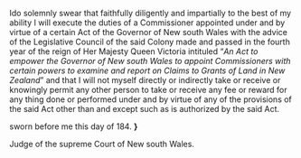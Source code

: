 {{ol|start=A|item_style=font-weight:bold|Commissioner's Oath.}}
I{{gap|10em}}do solemnly swear that faithfully diligently and impartially to the best of my ability I will execute the duties of a Commissioner appointed under and by virtue of a certain Act of the Governor of New south Wales with the advice of the Legislative Council of the said Colony made and passed in the fourth year of the reign of Her Majesty Queen Victoria intituled “''An Act to empower the Governor of New south Wales to appoint Commissioners with certain powers to examine and report on Claims to Grants of Land in New Zealand''” and that I will not myself directly or indirectly take or receive or knowingly permit any other person to take or receive any fee or reward for any thing done or performed under and by virtue of any of the provisions of the said Act other than and except such as is authorized by the said Act.
{{center|so help me God.}}

{{float right|A.B.}}
sworn before me this day of {{gap|5em}} 184{{gap|1em}}. '''}'''

Judge of the supreme Court of New south Wales.